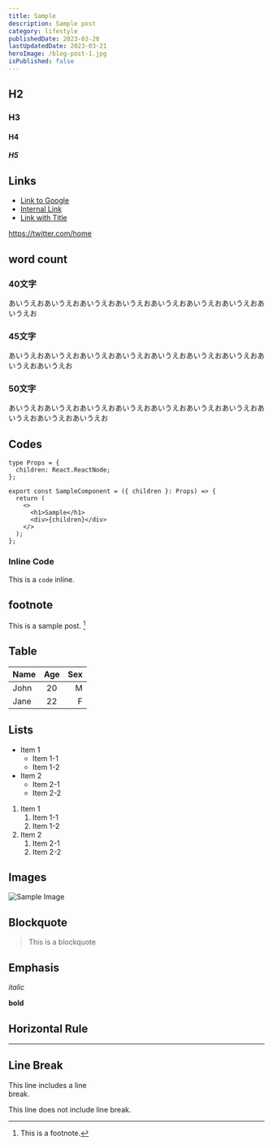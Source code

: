 ```yaml
---
title: Sample
description: Sample post
category: lifestyle
publishedDate: 2023-03-20
lastUpdatedDate: 2023-03-21
heroImage: /blog-post-1.jpg
isPublished: false
---
```


## H2

### H3

#### H4

##### H5

## Links

- [Link to Google](https://www.google.com)
- [Internal Link](/about)
- [Link with Title](https://www.google.com 'Google')

https://twitter.com/home

## word count

### 40文字

あいうえおあいうえおあいうえおあいうえおあいうえおあいうえおあいうえおあいうえお

### 45文字

あいうえおあいうえおあいうえおあいうえおあいうえおあいうえおあいうえおあいうえおあいうえお

### 50文字

あいうえおあいうえおあいうえおあいうえおあいうえおあいうえおあいうえおあいうえおあいうえおあいうえお

## Codes

```tsx
type Props = {
  children: React.ReactNode;
};

export const SampleComponent = ({ children }: Props) => {
  return (
    <>
      <h1>Sample</h1>
      <div>{children}</div>
    </>
  );
};
```

### Inline Code

This is a `code` inline.

## footnote

This is a sample post. [^1]

[^1]: This is a footnote.

## Table

| Name | Age | Sex |
| :--- | :-: | --: |
| John | 20  |   M |
| Jane | 22  |   F |

## Lists

- Item 1
  - Item 1-1
  - Item 1-2
- Item 2
  - Item 2-1
  - Item 2-2

1. Item 1
   1. Item 1-1
   2. Item 1-2
2. Item 2
   1. Item 2-1
   2. Item 2-2

## Images

![Sample Image](https://via.placeholder.com/150)

## Blockquote

> This is a blockquote

## Emphasis

_italic_

**bold**

## Horizontal Rule

---

## Line Break

This line includes a line<br/>break.

This line does not include line break.
